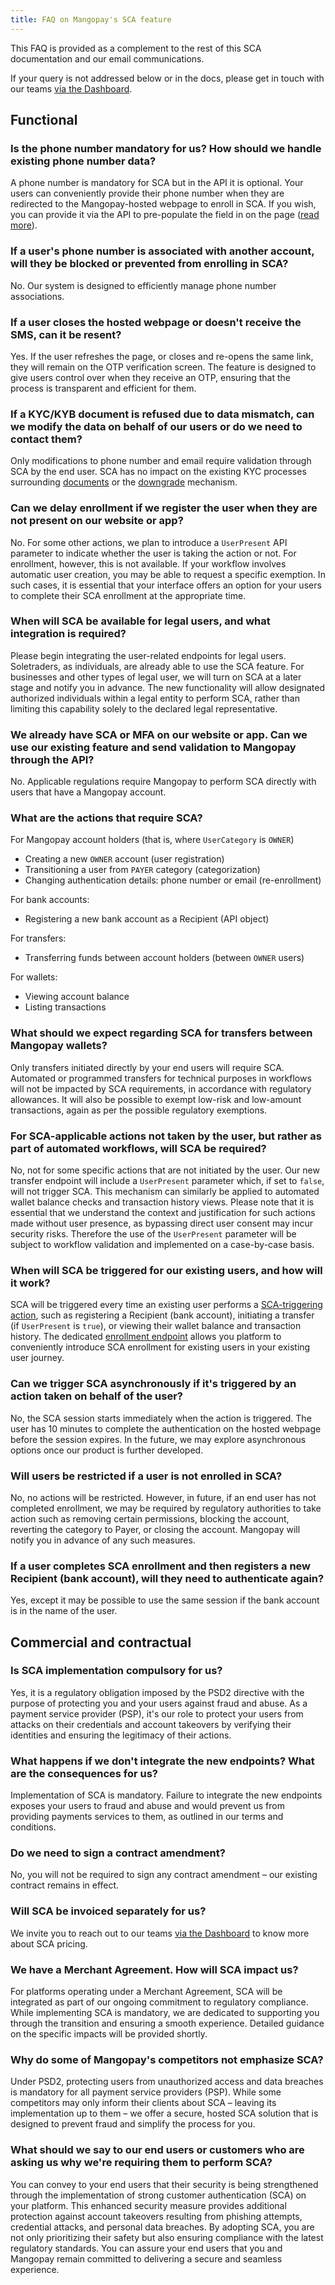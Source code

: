 ```yaml
---
title: FAQ on Mangopay's SCA feature
---
```


This FAQ is provided as a complement to the rest of this SCA documentation and our email communications.

If your query is not addressed below or in the docs, please get in touch with our teams <a href="https://hub.mangopay.com/" target="_blank">via the Dashboard</a>.

## Functional

### Is the phone number mandatory for us? How should we handle existing phone number data?
A phone number is mandatory for SCA but in the API it is optional. Your users can conveniently provide their phone number when they are redirected to the Mangopay-hosted webpage to enroll in SCA. If you wish, you can provide it via the API to pre-populate the field in on the page ([read more](/guides/users/sca#OTP)).

### If a user's phone number is associated with another account, will they be blocked or prevented from enrolling in SCA?
No. Our system is designed to efficiently manage phone number associations. 

### If a user closes the hosted webpage or doesn't receive the SMS, can it be resent? 
Yes. If the user refreshes the page, or closes and re-opens the same link, they will remain on the OTP verification screen. The feature is designed to give users control over when they receive an OTP, ensuring that the process is transparent and efficient for them. 

### If a KYC/KYB document is refused due to data mismatch, can we modify the data on behalf of our users or do we need to contact them?
Only modifications to phone number and email require validation through SCA by the end user. SCA has no impact on the existing KYC processes surrounding [documents](/guides/users/verification) or the [downgrade](/guides/users/verification/downgrade) mechanism.

### Can we delay enrollment if we register the user when they are not present on our website or app?
No. For some other actions, we plan to introduce a `UserPresent` API parameter to indicate whether the user is taking the action or not. For enrollment, however, this is not available. If your workflow involves automatic user creation, you may be able to request a specific exemption. In such cases, it is essential that your interface offers an option for your users to complete their SCA enrollment at the appropriate time.

### When will SCA be available for legal users, and what integration is required?
Please begin integrating the user-related endpoints for legal users. Soletraders, as individuals, are already able to use the SCA feature. For businesses and other types of legal user, we will turn on SCA at a later stage and notify you in advance. The new functionality will allow designated authorized individuals within a legal entity to perform SCA, rather than limiting this capability solely to the declared legal representative.

### We already have SCA or MFA on our website or app. Can we use our existing feature and send validation to Mangopay through the API?
No. Applicable regulations require Mangopay to perform SCA directly with users that have a Mangopay account.

### What are the actions that require SCA?
For Mangopay account holders (that is, where `UserCategory` is `OWNER`)
- Creating a new `OWNER` account (user registration)
- Transitioning a user from `PAYER` category (categorization)
- Changing authentication details: phone number or email (re-enrollment)

For bank accounts: 
- Registering a new bank account as a Recipient (API object)

For transfers:
- Transferring funds between account holders (between `OWNER` users)

For wallets:
- Viewing account balance
- Listing transactions


### What should we expect regarding SCA for transfers between Mangopay wallets?
Only transfers initiated directly by your end users will require SCA. Automated or programmed transfers for technical purposes in workflows will not be impacted by SCA requirements, in accordance with regulatory allowances. It will also be possible to exempt low-risk and low-amount transactions, again as per the possible regulatory exemptions.

### For SCA-applicable actions not taken by the user, but rather as part of automated workflows, will SCA be required?
No, not for some specific actions that are not initiated by the user. Our new transfer endpoint will include a `UserPresent` parameter which, if set to `false`, will not trigger SCA. This mechanism can similarly be applied to automated wallet balance checks and transaction history views. Please note that it is essential that we understand the context and justification for such actions made without user presence, as bypassing direct user consent may incur security risks. Therefore the use of the `UserPresent` parameter will be subject to workflow validation and implemented on a case-by-case basis.

### When will SCA be triggered for our existing users, and how will it work?
SCA will be triggered every time an existing user performs a [SCA-triggering action](/guides/users/sca#actions-requiring-sca), such as registering a Recipient (bank account), initiating a transfer (if `UserPresent` is `true`), or viewing their wallet balance and transaction history. The dedicated [enrollment endpoint](/api-reference/users/enroll-user) allows you platform to conveniently introduce SCA enrollment for existing users in your existing user journey.

### Can we trigger SCA asynchronously if it's triggered by an action taken on behalf of the user? 
No, the SCA session starts immediately when the action is triggered. The user has 10 minutes to complete the authentication on the hosted webpage before the session expires. In the future, we may explore asynchronous options once our product is further developed.

### Will users be restricted if a user is not enrolled in SCA?
No, no actions will be restricted. However, in future, if an end user has not completed enrollment, we may be required by regulatory authorities to take action such as removing certain permissions, blocking the account, reverting the category to Payer, or closing the account. Mangopay will notify you in advance of any such measures. 

### If a user completes SCA enrollment and then registers a new Recipient (bank account), will they need to authenticate again?
Yes, except it may be possible to use the same session if the bank account is in the name of the user.

## Commercial and contractual

### Is SCA implementation compulsory for us?
Yes, it is a regulatory obligation imposed by the PSD2 directive with the purpose of protecting you and your users against fraud and abuse. As a payment service provider (PSP), it's our role to protect your users from attacks on their credentials and account takeovers by verifying their identities and ensuring the legitimacy of their actions.

### What happens if we don't integrate the new endpoints? What are the consequences for us?
Implementation of SCA is mandatory. Failure to integrate the new endpoints exposes your users to fraud and abuse and would prevent us from providing payments services to them, as outlined in our terms and conditions.

### Do we need to sign a contract amendment?
No, you will not be required to sign any contract amendment – our existing contract remains in effect.

### Will SCA be invoiced separately for us?
We invite you to reach out to our teams <a href="https://hub.mangopay.com/" target="_blank">via the Dashboard</a> to know more about SCA pricing.

### We have a Merchant Agreement. How will SCA impact us?
For platforms operating under a Merchant Agreement, SCA will be integrated as part of our ongoing commitment to regulatory compliance. While implementing SCA is mandatory, we are dedicated to supporting you through the transition and ensuring a smooth experience. Detailed guidance on the specific impacts will be provided shortly.

### Why do some of Mangopay's competitors not emphasize SCA?
Under PSD2, protecting users from unauthorized access and data breaches is mandatory for all payment service providers (PSP). While some competitors may only inform their clients about SCA – leaving its implementation up to them – we offer a secure, hosted SCA solution that is designed to prevent fraud and simplify the process for you.

### What should we say to our end users or customers who are asking us why we're requiring them to perform SCA? 
You can convey to your end users that their security is being strengthened through the implementation of strong customer authentication (SCA) on your platform. This enhanced security measure provides additional protection against account takeovers resulting from phishing attempts, credential attacks, and personal data breaches. By adopting SCA, you are not only prioritizing their safety but also ensuring compliance with the latest regulatory standards. You can assure your end users that you and Mangopay remain committed to delivering a secure and seamless experience.
